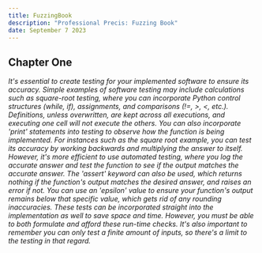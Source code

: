 ```yaml
---
title: FuzzingBook
description: "Professional Precis: Fuzzing Book"
date: September 7 2023
---
```


## Chapter One

_It's essential to create testing for your implemented software to ensure its accuracy. Simple examples of software testing 
may include calculations such as square-root testing, where you can incorporate Python control structures (while, if), assignments,
and comparisons (!=, >, <, etc.). Definitions, unless overwritten, are kept across all executions, and executing one cell will not 
execute the others. You can also incorporate 'print' statements into testing to observe how the function is being implemented. For 
instances such as the square root example, you can test its accuracy by working backwards and multiplying the answer to itself.
However, it's more efficient to use automated testing, where you log the accurate answer and test the function to see if the 
output matches the accurate answer. The 'assert' keyword can also be used, which returns nothing if the function's output matches 
the desired answer, and raises an error if not. You can use an 'epsilon' value to ensure your function's output remains below that 
specific value, which gets rid of any rounding inaccuracies. These tests can be incorporated straight into the implementation as well 
to save space and time. However, you must be able to both formulate and afford these run-time checks. It's also important to remember
you can only test a finite amount of inputs, so there's a limit to the testing in that regard._
